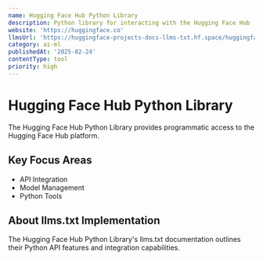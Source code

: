 ```yaml
---
name: Hugging Face Hub Python Library
description: Python library for interacting with the Hugging Face Hub
website: 'https://huggingface.co'
llmsUrl: 'https://huggingface-projects-docs-llms-txt.hf.space/huggingface_hub/llms.txt'
category: ai-ml
publishedAt: '2025-02-24'
contentType: tool
priority: high
---
```


# Hugging Face Hub Python Library

The Hugging Face Hub Python Library provides programmatic access to the Hugging Face Hub platform.

## Key Focus Areas

- API Integration
- Model Management
- Python Tools

## About llms.txt Implementation

The Hugging Face Hub Python Library's llms.txt documentation outlines their Python API features and integration capabilities.
